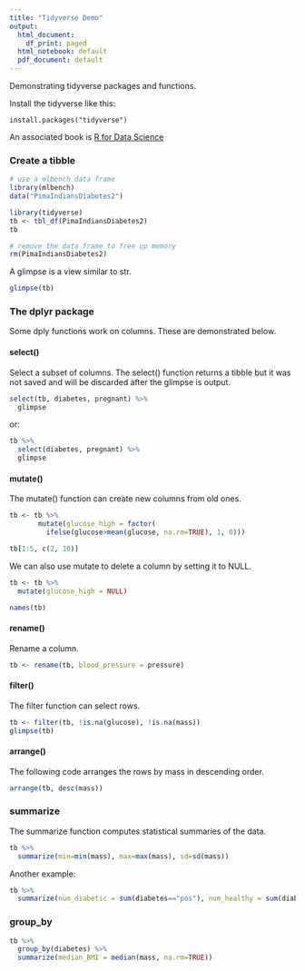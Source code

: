 ```yaml
---
title: "Tidyverse Demo"
output:
  html_document:
    df_print: paged
  html_notebook: default
  pdf_document: default
---
```


Demonstrating tidyverse packages and functions.

Install the tidyverse like this:
```
install.packages("tidyverse")
```

An associated book is [R for Data Science](https://r4ds.had.co.nz/)

### Create a tibble

```r
# use a mlbench data frame
library(mlbench)
data("PimaIndiansDiabetes2")

library(tidyverse)
tb <- tbl_df(PimaIndiansDiabetes2)
tb

# remove the data frame to free up memory
rm(PimaIndiansDiabetes2)
```

A glimpse is a view similar to str.

```r
glimpse(tb)
```

### The dplyr package

Some dply functions work on columns. These are demonstrated below.

#### select()

Select a subset of columns. The select() function returns a tibble but it was not saved and will be discarded after the glimpse is output.

```r
select(tb, diabetes, pregnant) %>%
  glimpse
```

or:

```r
tb %>%
  select(diabetes, pregnant) %>%
  glimpse
```

#### mutate()

The mutate() function can create new columns from old ones.

```r
tb <- tb %>%
       mutate(glucose_high = factor(
         ifelse(glucose>mean(glucose, na.rm=TRUE), 1, 0)))

tb[1:5, c(2, 10)]
```

We can also use mutate to delete a column by setting it to NULL.

```r
tb <- tb %>%
  mutate(glucose_high = NULL)

names(tb)
```

#### rename()

Rename a column.

```r
tb <- rename(tb, blood_pressure = pressure)
```

#### filter()

The filter function can select rows.

```r
tb <- filter(tb, !is.na(glucose), !is.na(mass))
glimpse(tb)
```
#### arrange()

The following code arranges the rows by mass in descending order.

```r
arrange(tb, desc(mass))
```

### summarize

The summarize function computes statistical summaries of the data.

```r
tb %>%
  summarize(min=min(mass), max=max(mass), sd=sd(mass))
```

Another example:

```r
tb %>%
  summarize(num_diabetic = sum(diabetes=="pos"), num_healthy = sum(diabetes=="neg"))
```

### group_by

```r
tb %>%
  group_by(diabetes) %>%
  summarize(median_BMI = median(mass, na.rm=TRUE))
```

